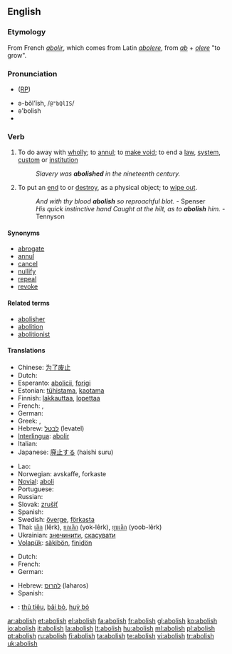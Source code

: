 ==English==

===Etymology===
From French ''[[abolir]]'', which comes from Latin ''[[abolere]]'', from ''[[ab]]'' + ''[[olere]]'' "to grow".

===Pronunciation===
* ([[RP]]) {{IPA|/əˈbɒlɪʃ/}}
<!-- please specify -->
* ə-bŏl'ĭsh, /<tt>@"bQlIS</tt>/
* ə'bolish
* {{audio|en-us-abolish.ogg|Audio (US)}}

===Verb===
{{en-verb|abolish|es}}

# To do away with [[wholly]]; to [[annul]]; to [[make void]]; to end a [[law]], [[system]], [[custom]] or [[institution]]
#: ''Slavery was '''abolished''' in the nineteenth century.''
# {{archaic}} To put an [[end]] to or [[destroy]], as a physical object; to [[wipe out]].
#: ''And with thy blood '''abolish''' so reproachful blot.'' - Spenser
#: ''His quick instinctive hand Caught at the hilt, as to '''abolish''' him.'' - Tennyson

====Synonyms====
* [[abrogate]]
* [[annul]]
* [[cancel]]
* [[nullify]]
* [[repeal]]
* [[revoke]]
<!-- what to do with this? WikiSaurus?
These words have in common the idea of setting aside by some [[overruling]] act.
* ''Abolish'' [[applies]] particularly to things of a permanent nature, such as institutions, usages, customs, etc.; as, to ''abolish'' [[monopolies]], [[serfdom]], slavery. ''Repeal'' [[describes]] the act by which the legislature of a state sets aside a law which it had previously [[enacted]].
* ''Abrogate'' was originally applied to the [[repeal]] of a law by the Roman people; and hence, when the power of making laws was [[usurped]] by the [[emperors]], the term was applied to ''their'' act of setting aside the laws. Thus it came to express that act by which a sovereign or an [[executive]] government sets aside laws, [[ordinances]], [[regulations]], [[treaties]], [[conventions]], etc.
* ''Revoke'' denotes the act of [[recalling]] some previous grant which [[conferred]], privilege, etc.; as, to ''revoke'' a decree, to ''revoke'' a power of [[attorney]], a promise, etc. Thus, also, we speak of the ''revocation'' of the [[Edict]] of [[Nantes]].
* ''Annul'' is used in a more general sense, denoting simply to make void; as, to ''annul'' a contract, to ''annul'' an agreement.
* ''Nullify'' is an old word applied to the setting of things aside either by force or by total [[disregard]]; as, to ''nullify'' an act of Congress.
* ''Cancel'' is to strike out or annul, by a [[deliberate]] exercise of power, something which has [[operative]] force. -->

====Related terms====
* [[abolisher]]
* [[abolition]]
* [[abolitionist]]

====Translations====
{{trans-top|to do away with something}}
* Chinese: [[为了废止]]
* Dutch: {{t+|nl|afschaffen}}
* Esperanto: [[abolicii]], [[forigi]]
* Estonian: [[tühistama]], [[kaotama]]
* Finnish: [[lakkauttaa]], [[lopettaa]]
* French: {{t+|fr|abolir}}, {{t+|fr|supprimer}}
* German: {{t+|de|abschaffen}}
* Greek: {{t|el|καταργώ|sc=Grek}}, {{t+|el|καταλύω|sc=Grek}}
* Hebrew: [[לבטל]] (levatel)
* [[Interlingua]]: [[abolir]]
* Italian: {{t+|it|abolire}}
* Japanese: [[廃止する]] (haishi suru)
{{trans-mid}}
* Lao: {{t|lo|ລົບລ້າງ|tr=lop-laang|sc=Laoo}}
* Norwegian: avskaffe, forkaste
* [[Novial]]: [[aboli]]
* Portuguese: {{t+|pt|abolir}}
* Russian: {{t+|ru|отменить|sc=Cyrl}}
* Slovak: [[zrušiť]]
* Spanish: {{t+|es|abolir}}
* Swedish: [[överge]], [[förkasta]]
* Thai: [[เลิก]] (lêrk), [[ยกเลิก]] (yok-lêrk), [[ยุบเลิก]] (yoob-lêrk)
* Ukrainian: [[знечинити]], [[скасувати]]
* [[Volapük]]: [[säkibön]], [[finidön]]
{{trans-bottom}}

{{trans-top|to destroy}}
* Dutch: {{t+|nl|vernietigen}}
* French: {{t+|fr|détruire}}
* German: {{t+|de|vernichten}}
{{trans-mid}}
* Hebrew: [[להרוס]] (laharos)
* Spanish: {{t-|es|destrozar}}
{{trans-bottom}}

{{checktrans-top|Translations to be checked}}
* {{ttbc|Vietnamese}}: [[thủ tiêu]], [[bãi bỏ]], [[huỷ bỏ]]
{{checktrans-mid}}
{{checktrans-bottom}}

[[ar:abolish]]
[[et:abolish]]
[[el:abolish]]
[[fa:abolish]]
[[fr:abolish]]
[[gl:abolish]]
[[ko:abolish]]
[[io:abolish]]
[[it:abolish]]
[[la:abolish]]
[[lt:abolish]]
[[hu:abolish]]
[[ml:abolish]]
[[pl:abolish]]
[[pt:abolish]]
[[ru:abolish]]
[[fi:abolish]]
[[ta:abolish]]
[[te:abolish]]
[[vi:abolish]]
[[tr:abolish]]
[[uk:abolish]]